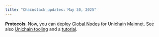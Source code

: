 ```yaml
---
title: "Chainstack updates: May 30, 2025"
---
```

**Protocols**. Now, you can deploy [Global Nodes](/docs/global-elastic-node) for Unichain Mainnet. See also [Unichain tooling](/docs/unichain-tooling) and a [tutorial](/docs/unichain-collecting-unswapv4-eth-usdc-trades).